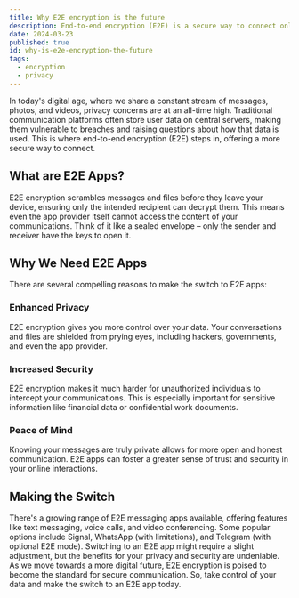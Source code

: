 ```yaml
---
title: Why E2E encryption is the future
description: End-to-end encryption (E2E) is a secure way to connect online. Learn why E2E encryption is the future of secure communication and how Stuff mail uses this today.
date: 2024-03-23
published: true
id: why-is-e2e-encryption-the-future
tags:
  - encryption
  - privacy
---
```


In today's digital age, where we share a constant stream of messages, photos, and videos, privacy concerns are at an all-time high.
Traditional communication platforms often store user data on central servers, making them vulnerable to breaches and raising questions about how that data is used.
This is where end-to-end encryption (E2E) steps in, offering a more secure way to connect.

## What are E2E Apps?

E2E encryption scrambles messages and files before they leave your device, ensuring only the intended recipient can decrypt them. This means even the app provider itself cannot access the content of your communications. Think of it like a sealed envelope – only the sender and receiver have the keys to open it.

## Why We Need E2E Apps

There are several compelling reasons to make the switch to E2E apps:
### Enhanced Privacy
E2E encryption gives you more control over your data. Your conversations and files are shielded from prying eyes, including hackers, governments, and even the app provider.

### Increased Security
E2E encryption makes it much harder for unauthorized individuals to intercept your communications. This is especially important for sensitive information like financial data or confidential work documents.

### Peace of Mind
Knowing your messages are truly private allows for more open and honest communication. E2E apps can foster a greater sense of trust and security in your online interactions.

## Making the Switch
There's a growing range of E2E messaging apps available, offering features like text messaging, voice calls, and video conferencing.  Some popular options include Signal, WhatsApp (with limitations), and Telegram (with optional E2E mode).
Switching to an E2E app might require a slight adjustment, but the benefits for your privacy and security are undeniable. As we move towards a more digital future, E2E encryption is poised to become the standard for secure communication. So, take control of your data and make the switch to an E2E app today.